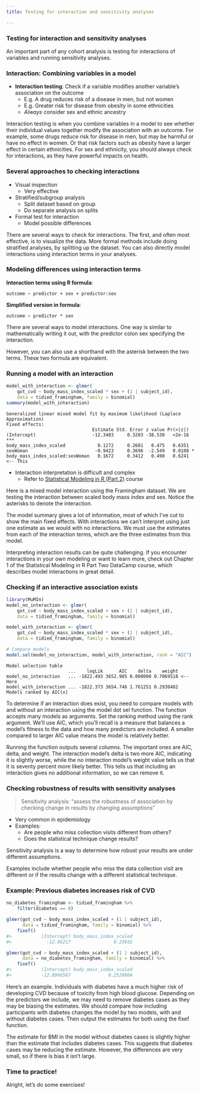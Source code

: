 ```yaml
---
title: Testing for interaction and sensitivity analyses

---
```


### Testing for interaction and sensitivity analyses

An important part of any cohort analysis is testing for interactions of variables and running sensitivity analyses.

### Interaction: Combining variables in a model

- **Interaction testing**: Check if a variable modifies another variable's association on the outcome 
    - E.g. A drug reduces risk of a disease in men, but not women 
    - E.g. Greater risk for disease from obesity in some ethnicities 
    - *Always* consider sex and ethnic ancestry 

Interaction testing is when you combine variables in a model to see whether their individual values together modify the association with an outcome. For example, some drugs reduce risk for disease in men, but may be harmful or have no effect in women. Or that risk factors such as obesity have a larger effect in certain ethnicities. For sex and ethnicity, you should always check for interactions, as they have powerful impacts on health.

### Several approaches to checking interactions

- Visual inspection 
    - Very effective
- Stratified/subgroup analysis 
    - Split dataset based on group
    - Do separate analysis on splits
- Formal test for interaction 
    - Model possible differences

There are several ways to check for interactions. The first, and often most effective, is to visualize the data. More formal methods include doing stratified analyses, by splitting up the dataset. You can also directly model interactions using interaction terms in your analyses.

### Modeling differences using interaction terms

**Interaction terms using R formula**: 

```
outcome ~ predictor + sex + predictor:sex
``` 

**Simplified version in formula**: 

```
outcome ~ predictor * sex
``` 

There are several ways to model interactions. One way is similar to mathematically writing it out, with the predictor colon sex specifying the interaction. 

However, you can also use a shorthand with the asterisk between the two terms. These two formula are equivalent.

### Running a model with an interaction

``` r
model_with_interaction <- glmer(
    got_cvd ~ body_mass_index_scaled * sex + (1 | subject_id),
    data = tidied_framingham, family = binomial)
summary(model_with_interaction)
```

```
Generalized linear mixed model fit by maximum likelihood (Laplace Approximation)
Fixed effects:
                                Estimate Std. Error z value Pr(>|z|)    
(Intercept)                     -12.3403     0.3203 -38.530   <2e-16 ***
body_mass_index_scaled            0.1272     0.2681   0.475   0.6351    
sexWoman                         -0.9423     0.3696  -2.549   0.0108 *  
body_mass_index_scaled:sexWoman   0.1672     0.3412   0.490   0.6241    <-- This
```

- Interaction interpretation is difficult and complex 
	- Refer to [Statistical Modeling in R (Part 2)](https://www.datacamp.com/courses/statistical-modeling-in-r-part-2) course

Here is a mixed model interaction using the Framingham dataset. We are testing the interaction between scaled body mass index and sex. Notice the asterisks to denote the interaction. 

The model summary gives a lot of information, most of which I've cut to show the main fixed effects. With interactions we can't interpret using just one estimate as we would with no interactions. We must use the estimates from each of the interaction terms, which are the three estimates from this model. 

Interpreting interaction results can be quite challenging. If you encounter interactions in your own modeling or want to learn more, check out Chapter 1 of the Statistical Modeling in R Part Two DataCamp course, which describes model interactions in great detail.

### Checking if an interactive association exists

``` r
library(MuMIn)
model_no_interaction <- glmer(
    got_cvd ~ body_mass_index_scaled + sex + (1 | subject_id),
    data = tidied_framingham, family = binomial)

model_with_interaction <- glmer(
    got_cvd ~ body_mass_index_scaled * sex + (1 | subject_id),
    data = tidied_framingham, family = binomial)

# Compare models
model.sel(model_no_interaction, model_with_interaction, rank = "AIC")
```

```
Model selection table 
                       ...    logLik      AIC    delta    weight
model_no_interaction   ... -1822.493 3652.985 0.000000 0.7069518 <-- Here
model_with_interaction ... -1822.373 3654.746 1.761251 0.2930482
Models ranked by AIC(x) 
```

To determine if an interaction does exist, you need to compare models with and without an interaction using the model dot sel function. The function accepts many models as arguments. Set the ranking method using the rank argument. We'll use AIC, which you'll recall is a measure that balances a model's fitness to the data and how many predictors are included. A smaller compared to larger AIC value means the model is relatively better.

Running the function outputs several columns. The important ones are AIC, delta, and weight. The interaction model's delta is two more AIC, indicating it is slightly worse, while the no interaction model's weight value tells us that it is seventy percent more likely better. This tells us that including an interaction gives no additional information, so we can remove it.

### Checking robustness of results with sensitivity analyses

> Sensitivity analysis: "assess the robustness of association by checking change in results by changing assumptions"

- Very common in epidemiology
- Examples: 
    - Are people who miss collection visits different from others?
    - Does the statistical technique change results?

Sensitivity analysis is a way to determine how robust your results are under different assumptions.

Examples include whether people who miss the data collection visit are different or if the results change with a different statistical technique.

### Example: Previous diabetes increases risk of CVD

``` r
no_diabetes_framingham <- tidied_framingham %>%
    filter(diabetes == 0)

glmer(got_cvd ~ body_mass_index_scaled + (1 | subject_id),
      data = tidied_framingham, family = binomial) %>%
    fixef()
#>           (Intercept) body_mass_index_scaled 
#>             -12.86217                0.23932 
``` 

``` r
glmer(got_cvd ~ body_mass_index_scaled + (1 | subject_id),
      data = no_diabetes_framingham, family = binomial) %>%
    fixef()
#>           (Intercept) body_mass_index_scaled 
#>           -12.8966567              0.2529004 
``` 

Here's an example. Individuals with diabetes have a much higher risk of developing CVD because of toxicity from high blood glucose. Depending on the predictors we include, we may need to remove diabetes cases as they may be biasing the estimates. We should compare how including participants with diabetes changes the model by two models, with and without diabetes cases. Then output the estimates for both using the fixef function.

The estimate for BMI in the model without diabetes cases is slightly higher than the estimate that includes diabetes cases. This suggests that diabetes cases may be reducing the estimate. However, the differences are very small, so if there is bias it isn't large.

### Time to practice!

Alright, let's do some exercises!

